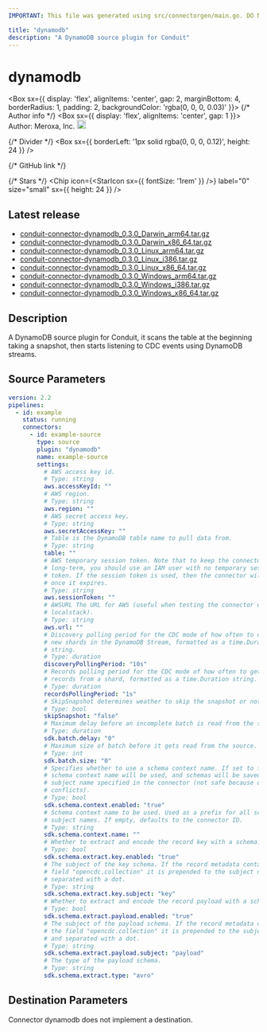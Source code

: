 ```yaml
---
IMPORTANT: This file was generated using src/connectorgen/main.go. DO NOT EDIT.

title: "dynamodb"
description: "A DynamoDB source plugin for Conduit"
---
```



# dynamodb

<Box sx={{
  display: 'flex',
  alignItems: 'center',
  gap: 2,
  marginBottom: 4,
  borderRadius: 1,
  padding: 2,
  backgroundColor: 'rgba(0, 0, 0, 0.03)'
}}>
  {/* Author info */}
  <Box sx={{ display: 'flex', alignItems: 'center', gap: 1 }}>
    <span>Author: Meroxa, Inc.</span>
    <Tooltip title="Created by the Conduit team">
      <img src='/img/conduit/conduit-ring.png' width='18' alt="Conduit team logo" />
    </Tooltip>
  </Box>

  {/* Divider */}
  <Box sx={{ borderLeft: '1px solid rgba(0, 0, 0, 0.12)', height: 24 }} />

  {/* GitHub link */}
  <Link
    href="https://github.com/conduitio-labs/conduit-connector-dynamodb"
    target="_blank"
    sx={{
      display: 'flex',
      alignItems: 'center',
      gap: 0.5,
      color: 'inherit',
      textDecoration: 'none',
      '&:hover': {
        textDecoration: 'underline'
      }
    }}
  >
    <GitHubIcon sx={{ fontSize: '1.5rem' }} />
  </Link>

  {/* Stars */}
  <Chip
    icon={<StarIcon sx={{ fontSize: '1rem' }} />}
    label="0"
    size="small"
    sx={{ height: 24 }}
  />
</Box>

## Latest release

- [conduit-connector-dynamodb_0.3.0_Darwin_arm64.tar.gz](https://conduit.gateway.scarf.sh/connector/download/conduitio-labs/conduit-connector-dynamodb/releases/download/v0.3.0/conduit-connector-dynamodb_0.3.0_Darwin_arm64.tar.gz)
- [conduit-connector-dynamodb_0.3.0_Darwin_x86_64.tar.gz](https://conduit.gateway.scarf.sh/connector/download/conduitio-labs/conduit-connector-dynamodb/releases/download/v0.3.0/conduit-connector-dynamodb_0.3.0_Darwin_x86_64.tar.gz)
- [conduit-connector-dynamodb_0.3.0_Linux_arm64.tar.gz](https://conduit.gateway.scarf.sh/connector/download/conduitio-labs/conduit-connector-dynamodb/releases/download/v0.3.0/conduit-connector-dynamodb_0.3.0_Linux_arm64.tar.gz)
- [conduit-connector-dynamodb_0.3.0_Linux_i386.tar.gz](https://conduit.gateway.scarf.sh/connector/download/conduitio-labs/conduit-connector-dynamodb/releases/download/v0.3.0/conduit-connector-dynamodb_0.3.0_Linux_i386.tar.gz)
- [conduit-connector-dynamodb_0.3.0_Linux_x86_64.tar.gz](https://conduit.gateway.scarf.sh/connector/download/conduitio-labs/conduit-connector-dynamodb/releases/download/v0.3.0/conduit-connector-dynamodb_0.3.0_Linux_x86_64.tar.gz)
- [conduit-connector-dynamodb_0.3.0_Windows_arm64.tar.gz](https://conduit.gateway.scarf.sh/connector/download/conduitio-labs/conduit-connector-dynamodb/releases/download/v0.3.0/conduit-connector-dynamodb_0.3.0_Windows_arm64.tar.gz)
- [conduit-connector-dynamodb_0.3.0_Windows_i386.tar.gz](https://conduit.gateway.scarf.sh/connector/download/conduitio-labs/conduit-connector-dynamodb/releases/download/v0.3.0/conduit-connector-dynamodb_0.3.0_Windows_i386.tar.gz)
- [conduit-connector-dynamodb_0.3.0_Windows_x86_64.tar.gz](https://conduit.gateway.scarf.sh/connector/download/conduitio-labs/conduit-connector-dynamodb/releases/download/v0.3.0/conduit-connector-dynamodb_0.3.0_Windows_x86_64.tar.gz)

## Description

A DynamoDB source plugin for Conduit, it scans the table at the beginning taking a snapshot, then starts listening to CDC events using DynamoDB streams.

## Source Parameters

```yaml
version: 2.2
pipelines:
  - id: example
    status: running
    connectors:
      - id: example-source
        type: source
        plugin: "dynamodb"
        name: example-source
        settings:
          # AWS access key id.
          # Type: string
          aws.accessKeyId: ""
          # AWS region.
          # Type: string
          aws.region: ""
          # AWS secret access key.
          # Type: string
          aws.secretAccessKey: ""
          # Table is the DynamoDB table name to pull data from.
          # Type: string
          table: ""
          # AWS temporary session token. Note that to keep the connector running
          # long-term, you should use an IAM user with no temporary session
          # token. If the session token is used, then the connector will fail
          # once it expires.
          # Type: string
          aws.sessionToken: ""
          # AWSURL The URL for AWS (useful when testing the connector with
          # localstack).
          # Type: string
          aws.url: ""
          # Discovery polling period for the CDC mode of how often to check for
          # new shards in the DynamoDB Stream, formatted as a time.Duration
          # string.
          # Type: duration
          discoveryPollingPeriod: "10s"
          # Records polling period for the CDC mode of how often to get new
          # records from a shard, formatted as a time.Duration string.
          # Type: duration
          recordsPollingPeriod: "1s"
          # SkipSnapshot determines weather to skip the snapshot or not.
          # Type: bool
          skipSnapshot: "false"
          # Maximum delay before an incomplete batch is read from the source.
          # Type: duration
          sdk.batch.delay: "0"
          # Maximum size of batch before it gets read from the source.
          # Type: int
          sdk.batch.size: "0"
          # Specifies whether to use a schema context name. If set to false, no
          # schema context name will be used, and schemas will be saved with the
          # subject name specified in the connector (not safe because of name
          # conflicts).
          # Type: bool
          sdk.schema.context.enabled: "true"
          # Schema context name to be used. Used as a prefix for all schema
          # subject names. If empty, defaults to the connector ID.
          # Type: string
          sdk.schema.context.name: ""
          # Whether to extract and encode the record key with a schema.
          # Type: bool
          sdk.schema.extract.key.enabled: "true"
          # The subject of the key schema. If the record metadata contains the
          # field "opencdc.collection" it is prepended to the subject name and
          # separated with a dot.
          # Type: string
          sdk.schema.extract.key.subject: "key"
          # Whether to extract and encode the record payload with a schema.
          # Type: bool
          sdk.schema.extract.payload.enabled: "true"
          # The subject of the payload schema. If the record metadata contains
          # the field "opencdc.collection" it is prepended to the subject name
          # and separated with a dot.
          # Type: string
          sdk.schema.extract.payload.subject: "payload"
          # The type of the payload schema.
          # Type: string
          sdk.schema.extract.type: "avro"
```

## Destination Parameters

Connector dynamodb does not implement a destination.

